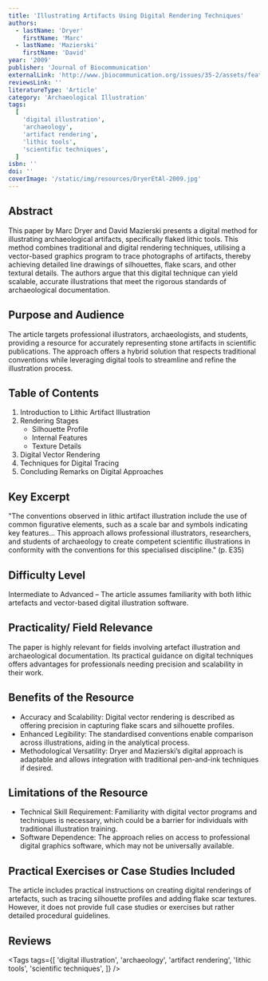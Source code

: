```yaml
---
title: 'Illustrating Artifacts Using Digital Rendering Techniques'
authors:
  - lastName: 'Dryer'
    firstName: 'Marc'
  - lastName: 'Mazierski'
    firstName: 'David'
year: '2009'
publisher: 'Journal of Biocommunication'
externalLink: 'http://www.jbiocommunication.org/issues/35-2/assets/feature1/Dryer_JBCv35n2.pdf'
reviewsLink: ''
literatureType: 'Article'
category: 'Archaeological Illustration'
tags:
  [
    'digital illustration',
    'archaeology',
    'artifact rendering',
    'lithic tools',
    'scientific techniques',
  ]
isbn: ''
doi: ''
coverImage: '/static/img/resources/DryerEtAl-2009.jpg'
---
```


## Abstract

This paper by Marc Dryer and David Mazierski presents a digital method for illustrating archaeological artifacts, specifically flaked lithic tools. This method combines traditional and digital rendering techniques, utilising a vector-based graphics program to trace photographs of artifacts, thereby achieving detailed line drawings of silhouettes, flake scars, and other textural details. The authors argue that this digital technique can yield scalable, accurate illustrations that meet the rigorous standards of archaeological documentation.

## Purpose and Audience

The article targets professional illustrators, archaeologists, and students, providing a resource for accurately representing stone artifacts in scientific publications. The approach offers a hybrid solution that respects traditional conventions while leveraging digital tools to streamline and refine the illustration process.

## Table of Contents

1. Introduction to Lithic Artifact Illustration
2. Rendering Stages
   - Silhouette Profile
   - Internal Features
   - Texture Details
3. Digital Vector Rendering
4. Techniques for Digital Tracing
5. Concluding Remarks on Digital Approaches

## Key Excerpt

"The conventions observed in lithic artifact illustration include the use of common figurative elements, such as a scale bar and symbols indicating key features... This approach allows professional illustrators, researchers, and students of archaeology to create competent scientific illustrations in conformity with the conventions for this specialised discipline." (p. E35)

## Difficulty Level

Intermediate to Advanced – The article assumes familiarity with both lithic artefacts and vector-based digital illustration software.

## Practicality/ Field Relevance

The paper is highly relevant for fields involving artefact illustration and archaeological documentation. Its practical guidance on digital techniques offers advantages for professionals needing precision and scalability in their work.

## Benefits of the Resource

- Accuracy and Scalability: Digital vector rendering is described as offering precision in capturing flake scars and silhouette profiles.
- Enhanced Legibility: The standardised conventions enable comparison across illustrations, aiding in the analytical process.
- Methodological Versatility: Dryer and Mazierski’s digital approach is adaptable and allows integration with traditional pen-and-ink techniques if desired.

## Limitations of the Resource

- Technical Skill Requirement: Familiarity with digital vector programs and techniques is necessary, which could be a barrier for individuals with traditional illustration training.
- Software Dependence: The approach relies on access to professional digital graphics software, which may not be universally available.

## Practical Exercises or Case Studies Included

The article includes practical instructions on creating digital renderings of artefacts, such as tracing silhouette profiles and adding flake scar textures. However, it does not provide full case studies or exercises but rather detailed procedural guidelines.

## Reviews

<Tags
  tags={[
    'digital illustration',
    'archaeology',
    'artifact rendering',
    'lithic tools',
    'scientific techniques',
  ]}
/>
